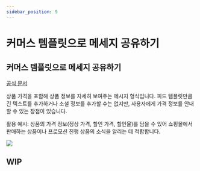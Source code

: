 ```yaml
---
sidebar_position: 9
---
```


# 커머스 템플릿으로 메세지 공유하기
## 커머스 템플릿으로 메세지 공유하기

[공식 문서](https://developers.kakao.com/docs/latest/ko/message/android-link#create-message)

상품 가격을 포함해 상품 정보를 자세히 보여주는 메시지 형식입니다. 피드 템플릿만큼 긴 텍스트를 추가하거나 소셜 정보를 추가할 수는 없지만, 사용자에게 가격 정보를 안내할 수 있는 장점이 있습니다.

활용 예시: 상품의 가격 정보(정상 가격, 할인 가격, 할인율)를 담을 수 있어 쇼핑몰에서 판매하는 상품이나 프로모션 진행 상품의 소식을 알리는 데 적합합니다.

![](https://raw.githubusercontent.com/mym0404/image-archive/master/202404220338423.webp)

## WIP